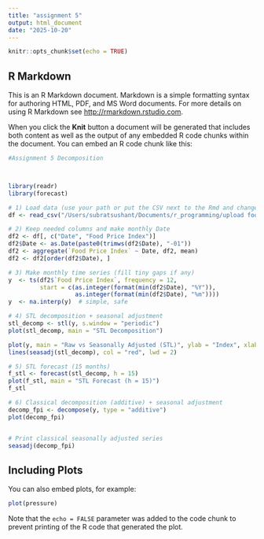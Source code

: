 ```yaml
---
title: "assignment 5"
output: html_document
date: "2025-10-20"
---
```


```r
knitr::opts_chunk$set(echo = TRUE)
```

## R Markdown

This is an R Markdown document. Markdown is a simple formatting syntax for authoring HTML, PDF, and MS Word documents. For more details on using R Markdown see <http://rmarkdown.rstudio.com>.

When you click the **Knit** button a document will be generated that includes both content as well as the output of any embedded R code chunks within the document. You can embed an R code chunk like this:

```r

#Assignment 5 Decomposition



library(readr)
library(forecast)

# 1) Load data (use your path or put the CSV next to the Rmd and change the name)
df <- read_csv("/Users/subratsushant/Documents/r_programming/upload food.csv")

# 2) Keep needed columns and make monthly Date
df2 <- df[, c("Date", "Food Price Index")]
df2$Date <- as.Date(paste0(trimws(df2$Date), "-01"))
df2 <- aggregate(`Food Price Index` ~ Date, df2, mean)
df2 <- df2[order(df2$Date), ]

# 3) Make monthly time series (fill tiny gaps if any)
y  <- ts(df2$`Food Price Index`, frequency = 12,
         start = c(as.integer(format(min(df2$Date), "%Y")),
                   as.integer(format(min(df2$Date), "%m"))))
y  <- na.interp(y)  # simple, safe

# 4) STL decomposition + seasonal adjustment
stl_decomp <- stl(y, s.window = "periodic")
plot(stl_decomp, main = "STL Decomposition")

plot(y, main = "Raw vs Seasonally Adjusted (STL)", ylab = "Index", xlab = "Time")
lines(seasadj(stl_decomp), col = "red", lwd = 2)

# 5) STL forecast (15 months)
f_stl <- forecast(stl_decomp, h = 15)
plot(f_stl, main = "STL Forecast (h = 15)")
f_stl

# 6) Classical decomposition (additive) + seasonal adjustment
decomp_fpi <- decompose(y, type = "additive")
plot(decomp_fpi)  


# Print classical seasonally adjusted series
seasadj(decomp_fpi)
```

## Including Plots

You can also embed plots, for example:

```r
plot(pressure)
```

Note that the `echo = FALSE` parameter was added to the code chunk to prevent printing of the R code that generated the plot.
